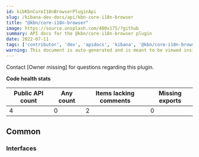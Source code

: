 ```yaml
---
id: kibKbnCoreI18nBrowserPluginApi
slug: /kibana-dev-docs/api/kbn-core-i18n-browser
title: "@kbn/core-i18n-browser"
image: https://source.unsplash.com/400x175/?github
summary: API docs for the @kbn/core-i18n-browser plugin
date: 2022-07-11
tags: ['contributor', 'dev', 'apidocs', 'kibana', '@kbn/core-i18n-browser']
warning: This document is auto-generated and is meant to be viewed inside our experimental, new docs system. Reach out in #docs-engineering for more info.
---
```




Contact [Owner missing] for questions regarding this plugin.

**Code health stats**

| Public API count  | Any count | Items lacking comments | Missing exports |
|-------------------|-----------|------------------------|-----------------|
| 4 | 0 | 2 | 0 |

## Common

### Interfaces
<DocDefinitionList data={kbnCoreI18nBrowserObj.common.interfaces}/>

